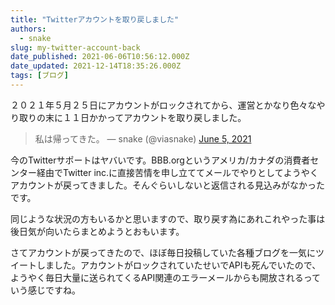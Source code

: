 ```yaml
---
title: "Twitterアカウントを取り戻しました"
authors:
  - snake
slug: my-twitter-account-back
date_published: 2021-06-06T10:56:12.000Z
date_updated: 2021-12-14T18:35:26.000Z
tags: [ブログ]
---
```


２０２１年５月２５日にアカウントがロックされてから、運営とかなり色々なやり取りの末に１１日かかってアカウントを取り戻しました。

> 私は帰ってきた。
> &mdash; snake (@viasnake) [June 5, 2021](https://twitter.com/viasnake/status/1401178384328105988?ref_src=twsrc%5Etfw)

今のTwitterサポートはヤバいです。BBB.orgというアメリカ/カナダの消費者センター経由でTwitter inc.に直接苦情を申し立ててメールでやりとしてようやくアカウントが戻ってきました。そんぐらいしないと返信される見込みがなかったです。

同じような状況の方もいるかと思いますので、取り戻す為にあれこれやった事は後日気が向いたらまとめようとおもいます。

さてアカウントが戻ってきたので、ほぼ毎日投稿していた各種ブログを一気にツイートしました。アカウントがロックされていたせいでAPIも死んでいたので、ようやく毎日大量に送られてくるAPI関連のエラーメールからも開放されるっていう感じですね。
